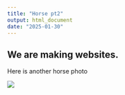 ```yaml
---
title: "Horse pt2"
output: html_document
date: "2025-01-30"
---
```


## We are making websites.

Here is another horse photo

![](anotherhorse.jpg)